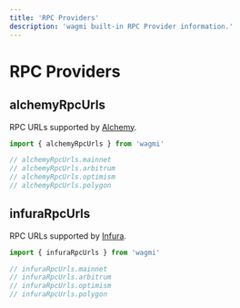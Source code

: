 ```yaml
---
title: 'RPC Providers'
description: 'wagmi built-in RPC Provider information.'
---
```


# RPC Providers

## alchemyRpcUrls

RPC URLs supported by [Alchemy](https://alchemy.com/?a=wagmi).

```ts
import { alchemyRpcUrls } from 'wagmi'

// alchemyRpcUrls.mainnet
// alchemyRpcUrls.arbitrum
// alchemyRpcUrls.optimism
// alchemyRpcUrls.polygon
```

## infuraRpcUrls

RPC URLs supported by [Infura](https://infura.io).

```ts
import { infuraRpcUrls } from 'wagmi'

// infuraRpcUrls.mainnet
// infuraRpcUrls.arbitrum
// infuraRpcUrls.optimism
// infuraRpcUrls.polygon
```
